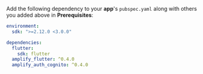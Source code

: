Add the following dependency to your **app**'s `pubspec.yaml` along with others you added above in **Prerequisites**:

```yaml
environment:
  sdk: ">=2.12.0 <3.0.0"

dependencies:
  flutter:
    sdk: flutter
  amplify_flutter: ^0.4.0
  amplify_auth_cognito: ^0.4.0
```
